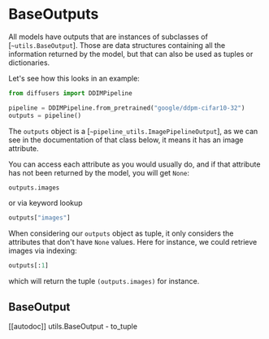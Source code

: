 <!--Copyright 2022 The HuggingFace Team. All rights reserved.

Licensed under the Apache License, Version 2.0 (the "License"); you may not use this file except in compliance with
the License. You may obtain a copy of the License at

http://www.apache.org/licenses/LICENSE-2.0

Unless required by applicable law or agreed to in writing, software distributed under the License is distributed on
an "AS IS" BASIS, WITHOUT WARRANTIES OR CONDITIONS OF ANY KIND, either express or implied. See the License for the
specific language governing permissions and limitations under the License.
-->

# BaseOutputs

All models have outputs that are instances of subclasses of [`~utils.BaseOutput`]. Those are
data structures containing all the information returned by the model, but that can also be used as tuples or
dictionaries.

Let's see how this looks in an example:

```python
from diffusers import DDIMPipeline

pipeline = DDIMPipeline.from_pretrained("google/ddpm-cifar10-32")
outputs = pipeline()
```

The `outputs` object is a [`~pipeline_utils.ImagePipelineOutput`], as we can see in the
documentation of that class below, it means it has an image attribute.

You can access each attribute as you would usually do, and if that attribute has not been returned by the model, you will get `None`:

```python
outputs.images
```

or via keyword lookup

```python
outputs["images"]
```

When considering our `outputs` object as tuple, it only considers the attributes that don't have `None` values.
Here for instance, we could retrieve images via indexing:

```python
outputs[:1]
```

which will return the tuple `(outputs.images)` for instance.

## BaseOutput

[[autodoc]] utils.BaseOutput
    - to_tuple
